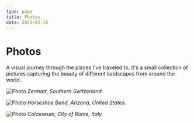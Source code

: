 ```yaml
---
type: page
title: Photos
date: 2021-03-18
---
```


# Photos

A visual journey through the places I've traveled to, it's a small collection of pictures capturing the beauty of different landscapes from around the world.


<Image
  src="/images/zermatt.jpg"
  alt="Photo"
  width={1130}
  height={750}
  priority
  className="next-image"
/>
_Zermatt, Southern Switzerland._

<Image
  src="/images/horseshoe.jpg"
  alt="Photo"
  width={1130}
  height={750}
  priority
  className="next-image"
/>
_Horseshoe Bend, Arizona, United States._

<Image
  src="/images/colosseum.jpg"
  alt="Photo"
  width={1130}
  height={750}
  priority
  className="next-image"
/>
_Colosseum, City of Rome, Italy._
